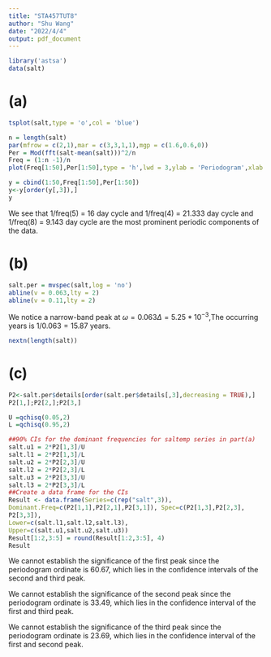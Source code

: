 ```yaml
---
title: "STA457TUT8"
author: "Shu Wang"
date: "2022/4/4"
output: pdf_document
---
```


```r

library('astsa')
data(salt)
```

# (a)
```r
tsplot(salt,type = 'o',col = 'blue')
```

```r
n = length(salt)
par(mfrow = c(2,1),mar = c(3,3,1,1),mgp = c(1.6,0.6,0))
Per = Mod(fft(salt-mean(salt)))^2/n
Freq = (1:n -1)/n
plot(Freq[1:50],Per[1:50],type = 'h',lwd = 3,ylab = 'Periodogram',xlab = 'Frequency')

```
```r
y = cbind(1:50,Freq[1:50],Per[1:50])
y<-y[order(y[,3]),]
y
```

We see that 1/freq(5) = 16 day cycle and 1/freq(4) = 21.333 day cycle and 1/freq(8) = 9.143 day cycle are the most prominent periodic components of the data.

# (b)

```r
salt.per = mvspec(salt,log = 'no')
abline(v = 0.063,lty = 2)
abline(v = 0.11,lty = 2)
```

We notice a narrow-band peak at $\omega = 0.063\Delta = 5.25* 10^{-3}$,The occurring years is $1/0.063 = 15.87$ years.

```r
nextn(length(salt))
```


# (c)



```r
P2<-salt.per$details[order(salt.per$details[,3],decreasing = TRUE),]
P2[1,];P2[2,];P2[3,]
```




```r
U =qchisq(0.05,2)
L =qchisq(0.95,2)

##90% CIs for the dominant frequencies for saltemp series in part(a)
salt.u1 = 2*P2[1,3]/U
salt.l1 = 2*P2[1,3]/L
salt.u2 = 2*P2[2,3]/U
salt.l2 = 2*P2[2,3]/L
salt.u3 = 2*P2[3,3]/U
salt.l3 = 2*P2[3,3]/L
##Create a data frame for the CIs
Result <- data.frame(Series=c(rep("salt",3)),
Dominant.Freq=c(P2[1,1],P2[2,1],P2[3,1]), Spec=c(P2[1,3],P2[2,3],
P2[3,3]),
Lower=c(salt.l1,salt.l2,salt.l3),
Upper=c(salt.u1,salt.u2,salt.u3))
Result[1:2,3:5] = round(Result[1:2,3:5], 4)
Result

```

We cannot establish the significance of the first peak since the periodogram ordinate is 60.67, which lies in the confidence intervals of the second and third peak.

We cannot establish the significance of the second peak since the periodogram ordinate is 33.49, which lies in the confidence interval of the first and third peak.

We cannot establish the significance of the third peak since the periodogram ordinate is 23.69, which lies in the confidence interval of the first and second  peak.
